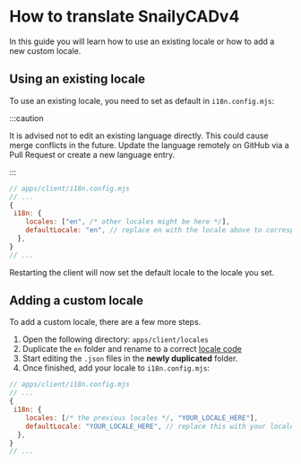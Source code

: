 # How to translate SnailyCADv4

In this guide you will learn how to use an existing locale or how to add a new custom locale.

## Using an existing locale

To use an existing locale, you need to set as default in `i18n.config.mjs`:

:::caution

It is advised not to edit an existing language directly.
This could cause merge conflicts in the future.
Update the language remotely on GitHub via a Pull Request or create a new language entry.

:::

```js
// apps/client/i18n.config.mjs
// ...
{
 i18n: {
    locales: ["en", /* other locales might be here */],
    defaultLocale: "en", // replace en with the locale above to corresponds with your language
  },
}
// ...

```

Restarting the client will now set the default locale to the locale you set.

## Adding a custom locale

To add a custom locale, there are a few more steps.

1. Open the following directory: `apps/client/locales`
2. Duplicate the `en` folder and rename to a correct [locale code](https://github.com/meikidd/iso-639-1/blob/master/src/data.mjs)
3. Start editing the `.json` files in the **newly duplicated** folder.
4. Once finished, add your locale to `i18n.config.mjs`:

```js
// apps/client/i18n.config.mjs
// ...
{
 i18n: {
    locales: [/* the previous locales */, "YOUR_LOCALE_HERE"],
    defaultLocale: "YOUR_LOCALE_HERE", // replace this with your locale
  },
}
// ...

```
